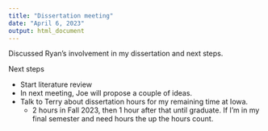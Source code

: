 ```yaml
---
title: "Dissertation meeting"
date: "April 6, 2023"
output: html_document
---
```


Discussed Ryan's involvement in my dissertation and next steps.

Next steps

- Start literature review
- In next meeting, Joe will propose a couple of ideas.
- Talk to Terry about dissertation hours for my remaining time at Iowa.
    - 2 hours in Fall 2023, then 1 hour after that until graduate. If I'm in my final semester and need hours the up the hours count.